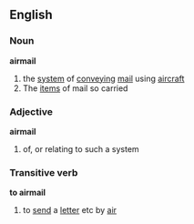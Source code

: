 ==English==
===Noun===
'''airmail'''
#the [[system]] of [[conveying]] [[mail]] using [[aircraft]]
#The [[item]]s of mail so carried
===Adjective===
'''airmail'''
#of, or relating to such a system
===Transitive verb===
'''to airmail'''
#to [[send]] a [[letter]] etc by [[air]]